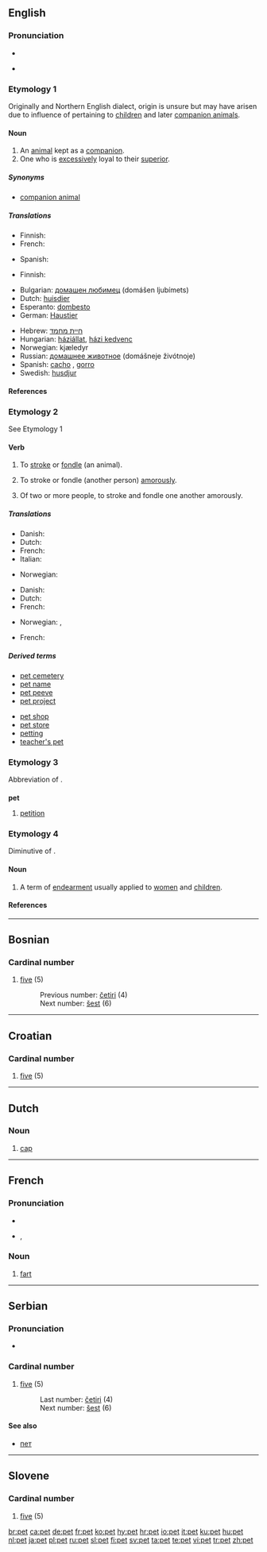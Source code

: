 {{see|Pet.|PET}}
==English==

===Pronunciation===
* {{IPA|/pɛt/}}
* {{audio|en-us-pet.ogg|Audio (US)}}
*: {{rhymes|ɛt}}

===Etymology 1===
Originally {{Sco.}} and Northern English dialect, origin is unsure but may have arisen due to influence of {{term|petty}} pertaining to [[children]] and later [[companion animal]]s.

====Noun====
{{wikipedia}}
{{en-noun}}

# An [[animal]] kept as a [[companion]].
# One who is [[excessively]] loyal to their [[superior]].

=====Synonyms=====
* [[companion animal]]

=====Translations=====
{{trans-top|an animal kept as a companion}}
* Finnish: {{t+|fi|lemmikkieläin}}
* French: {{t|fr|animal familier|m}}
{{trans-mid}}
* Spanish: {{t-|es|mascota|f}}
{{trans-bottom}}

{{trans-top|one who is excessively loyal to their superior}}
* Finnish: {{t-|fi|lemmikki}}
{{trans-mid}}
{{trans-bottom}}

{{checktrans-top|Translations to categorise}}
* Bulgarian: [[домашен любимец]] (domášen ljubímets) {{m}}
* Dutch: [[huisdier]] {{n}}
* Esperanto: [[dombesto]]
* German: [[Haustier]] {{n}}
{{checktrans-mid}}
* Hebrew: [[חיית מחמד]] {{f}}
* Hungarian: [[háziállat]], [[házi kedvenc]]
* Norwegian: kjæledyr {{n}}
* Russian: [[домашнее животное]] (domášneje živótnoje) {{n}}
* Spanish: [[cacho]] {{m}}, [[gorro]] {{m}}
* Swedish: [[husdjur]] {{n}}
{{checktrans-bottom}}

====References====
{{R:Online Etymology Dictionary|pet}}

===Etymology 2===
See Etymology 1

====Verb====
{{en-verb|pet|t|ing}}

# {{transitive}} To [[stroke]] or [[fondle]] (an animal).
# {{context|transitive|informal}} To stroke or fondle (another person) [[amorously]].
# {{context|intransitive|informal}} Of two or more people, to stroke and fondle one another amorously.

=====Translations=====
{{trans-top|fondle (an animal)}}
* Danish: {{t|da|kæle}}
* Dutch: {{t+|nl|aaien}}
* French: {{t|fr|caresser}}
* Italian: {{t+|it|accarezzare}}
{{trans-mid}}
* Norwegian: {{t|no|kjæle}}
{{trans-bottom}}

{{trans-top|fondle (another person) amorously}}
* Danish: {{t|da|kæle}}
* Dutch: {{t-|nl|strelen}}
* French: {{t+|fr|peloter}}
{{trans-mid}}
* Norwegian: {{t|no|kjæle}}, {{t|no|kose med}}
{{trans-bottom}}

{{trans-top|(intrans.) fondle amorously}}
* French: {{t|fr|se peloter}}
{{trans-mid}}
{{trans-bottom}}

=====Derived terms=====
{{top2}}
* [[pet cemetery]]
* [[pet name]]
* [[pet peeve]]
* [[pet project]]
{{mid2}}
* [[pet shop]]
* [[pet store]]
* [[petting]] {{pos_n}}
* [[teacher's pet]]
{{bottom}}

===Etymology 3===
Abbreviation of {{term|petition}}.

===={{abbreviation}}====
'''pet'''

# [[petition]]

===Etymology 4===
Diminutive of {{term|petal}}.

====Noun====
{{en-noun|-}}

# {{Geordie}} A term of [[endearment]] usually applied to [[women]] and [[children]].

====References====
{{R:Northeast Dialect 2005}}

----

==Bosnian==

===Cardinal number===
{{infl|bs|numeral}}

# {{cardinal|lang=bs}} [[five]] (5)
#: Previous number: [[četiri]] (4)
#: Next number: [[šest]] (6)

----

==Croatian==

===Cardinal number===
{{infl|hr|numeral}}

# {{cardinal|lang=hr}} [[five]] (5)

----

==Dutch==

===Noun===
{{nl-noun|g=m|petten|petje|dimpl=petjes}}

# [[cap]] {{i|headwear with a peak at the front}}

----

==French==

===Pronunciation===
*{{audio|Fr-pet.ogg|audio}}
* {{IPA|/pɛ/}}, {{SAMPA|/pE/}}

===Noun===
{{fr-noun|m}}

# [[fart]]

----

==Serbian==

===Pronunciation===
*{{audio|Sr-pet.ogg|audio}}

===Cardinal number===
{{infl|sr|numeral}}

# {{cardinal|lang=sr}} [[five]] (5)
#: Last number: [[četiri]] (4)
#: Next number: [[šest]] (6)

====See also====
* [[пет]]

----

==Slovene==

===Cardinal number===
{{infl|sl|numeral}}

# {{cardinal|lang=sl}} [[five]] (5)

[[br:pet]]
[[ca:pet]]
[[de:pet]]
[[fr:pet]]
[[ko:pet]]
[[hy:pet]]
[[hr:pet]]
[[io:pet]]
[[it:pet]]
[[ku:pet]]
[[hu:pet]]
[[nl:pet]]
[[ja:pet]]
[[pl:pet]]
[[ru:pet]]
[[sl:pet]]
[[fi:pet]]
[[sv:pet]]
[[ta:pet]]
[[te:pet]]
[[vi:pet]]
[[tr:pet]]
[[zh:pet]]